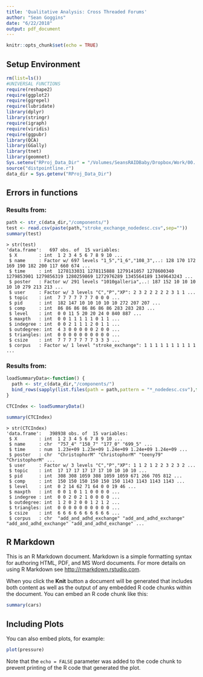 ```yaml
---
title: 'Qualitative Analysis: Cross Threaded Forums'
author: "Sean Goggins"
date: "6/22/2018"
output: pdf_document
---
```


```r
knitr::opts_chunk$set(echo = TRUE)
```

## Setup Environment
```R
rm(list=ls())
#UNIVERSAL FUNCTIONS
require(reshape2)
require(ggplot2)
require(ggrepel)
require(lubridate)
library(dplyr)
library(stringr)
require(igraph)
require(viridis)
require(ggpubr)
library(QCA)
library(GGally)
library(tnet)
library(geomnet)
Sys.setenv("RProj_Data_Dir" = "/Volumes/SeansRAIDBaby/Dropbox/Work/00. Active Projects/305. Visualizing Reflexive Dynamics/Current VRD Projects/2017-Cscw/data")
source("distpointline.r")
data_dir = Sys.getenv("RProj_Data_Dir")
```

## Errors in functions

### Results from:
```R
path <- str_c(data_dir,"/components/")
test <- read.csv(paste(path,"stroke_exchange_nodedesc.csv",sep=""))
summary(test)
```
```
> str(test)
'data.frame':	697 obs. of  15 variables:
 $ X        : int  1 2 3 4 5 6 7 8 9 10 ...
 $ name     : Factor w/ 697 levels "1_5","1_6","108_3",..: 128 170 172 169 190 182 200 117 660 674 ...
 $ time     : int  1278133031 1278115888 1279141057 1278600340 1279853901 1279856319 1280259869 1272976289 1345564189 1349643243 ...
 $ poster   : Factor w/ 291 levels "1010galleria",..: 187 152 10 10 10 10 10 279 213 213 ...
 $ user     : Factor w/ 3 levels "C","P","XP": 2 3 2 2 2 2 2 3 1 1 ...
 $ topic    : int  7 7 7 7 7 7 7 0 0 0 ...
 $ pid      : int  182 147 10 10 10 10 10 272 207 207 ...
 $ comp     : int  86 86 86 86 86 86 86 283 283 283 ...
 $ level    : int  0 0 11 5 20 20 24 0 840 887 ...
 $ maxpth   : int  0 0 1 1 1 1 1 0 1 1 ...
 $ indegree : int  0 0 2 1 1 1 2 0 1 1 ...
 $ outdegree: int  4 3 0 0 0 0 0 2 0 0 ...
 $ triangles: int  0 0 0 0 0 0 0 0 0 0 ...
 $ csize    : int  7 7 7 7 7 7 7 3 3 3 ...
 $ corpus   : Factor w/ 1 level "stroke_exchange": 1 1 1 1 1 1 1 1 1 1 ...
```
### Results from: 
```R
loadSummaryData<-function() {
  path <- str_c(data_dir,"/components/")
  bind_rows(sapply(list.files(path = path,pattern = "*_nodedesc.csv"),function(x) read.csv(paste(path,x,sep=""))))
}

CTCIndex <- loadSummaryData()

summary(CTCIndex)

```
```
> str(CTCIndex)
'data.frame':	398938 obs. of  15 variables:
 $ X        : int  1 2 3 4 5 6 7 8 9 10 ...
 $ name     : chr  "757_4" "158_7" "177_0" "699_5" ...
 $ time     : num  1.23e+09 1.23e+09 1.24e+09 1.24e+09 1.24e+09 ...
 $ poster   : chr  "ChristophorM" "ChristophorM" "teeny79" "ChristophorM" ...
 $ user     : Factor w/ 3 levels "C","P","XP": 1 1 2 1 2 2 3 2 3 2 ...
 $ topic    : int  17 17 17 17 17 17 10 10 10 10 ...
 $ pid      : int  308 308 1059 308 1059 1059 671 266 705 812 ...
 $ comp     : int  150 150 150 150 150 150 1143 1143 1143 1143 ...
 $ level    : int  0 2 14 62 71 64 0 0 19 46 ...
 $ maxpth   : int  0 0 1 0 1 1 0 0 0 0 ...
 $ indegree : int  0 0 2 0 2 1 0 0 0 0 ...
 $ outdegree: int  1 2 0 2 0 0 1 2 1 2 ...
 $ triangles: int  0 0 0 0 0 0 0 0 0 0 ...
 $ csize    : int  6 6 6 6 6 6 6 6 6 6 ...
 $ corpus   : chr  "add_and_adhd_exchange" "add_and_adhd_exchange" "add_and_adhd_exchange" "add_and_adhd_exchange" ...
```

## R Markdown

This is an R Markdown document. Markdown is a simple formatting syntax for authoring HTML, PDF, and MS Word documents. For more details on using R Markdown see <http://rmarkdown.rstudio.com>.

When you click the **Knit** button a document will be generated that includes both content as well as the output of any embedded R code chunks within the document. You can embed an R code chunk like this:

```r
summary(cars)
```

## Including Plots

You can also embed plots, for example:

```r
plot(pressure)
```

Note that the `echo = FALSE` parameter was added to the code chunk to prevent printing of the R code that generated the plot.
